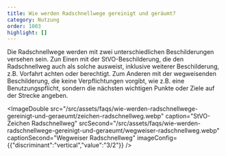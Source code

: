```yaml
---
title: Wie werden Radschnellwege gereinigt und geräumt?
category: Nutzung
order: 1003
highlight: []
---
```

Die Radschnellwege werden mit zwei unterschiedlichen Beschilderungen versehen sein. Zun Einen mit der StVO-Beschilderung, die den Radschnellweg auch als solche ausweist, inklusive weiterer Beschilderung, z.B. Vorfahrt achten oder berechtigt. Zum Anderen mit der wegweisenden Beschilderung, die keine Verpflichtungen vorgibt, wie z.B. eine Benutzungspflicht, sondern die nächsten wichtigen Punkte oder Ziele auf der Strecke angeben.

<ImageDouble src="/src/assets/faqs/wie-werden-radschnellwege-gereinigt-und-geraeumt/zeichen-radschnellweg.webp" caption="StVO-Zeichen Radschnellweg" srcSecond="/src/assets/faqs/wie-werden-radschnellwege-gereinigt-und-geraeumt/wegweiser-radschnellweg.webp" captionSecond="Wegweiser Radschnellweg" imageConfig={{"discriminant":"vertical","value":"3/2"}} />
